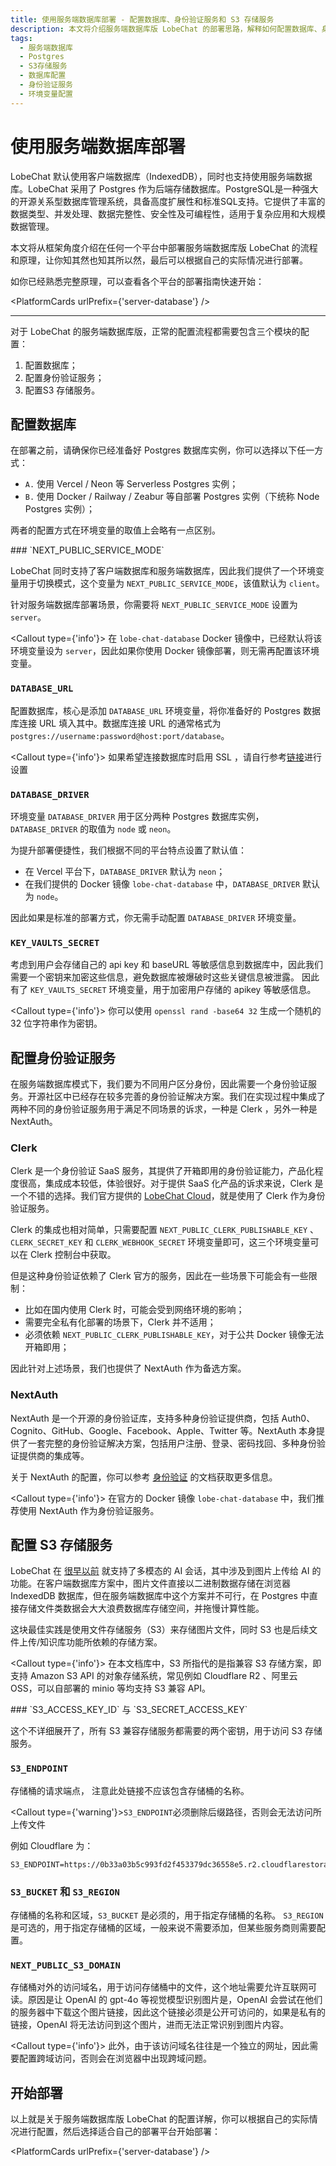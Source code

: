 ```yaml
---
title: 使用服务端数据库部署 - 配置数据库、身份验证服务和 S3 存储服务
description: 本文将介绍服务端数据库版 LobeChat 的部署思路，解释如何配置数据库、身份验证服务和 S3 存储服务。
tags:
  - 服务端数据库
  - Postgres
  - S3存储服务
  - 数据库配置
  - 身份验证服务
  - 环境变量配置
---
```


# 使用服务端数据库部署

LobeChat 默认使用客户端数据库（IndexedDB），同时也支持使用服务端数据库。LobeChat 采用了 Postgres 作为后端存储数据库。PostgreSQL是一种强大的开源关系型数据库管理系统，具备高度扩展性和标准SQL支持。它提供了丰富的数据类型、并发处理、数据完整性、安全性及可编程性，适用于复杂应用和大规模数据管理。

本文将从框架角度介绍在任何一个平台中部署服务端数据库版 LobeChat 的流程和原理，让你知其然也知其所以然，最后可以根据自己的实际情况进行部署。

如你已经熟悉完整原理，可以查看各个平台的部署指南快速开始：

<PlatformCards urlPrefix={'server-database'} />

---

对于 LobeChat 的服务端数据库版，正常的配置流程都需要包含三个模块的配置：

1. 配置数据库；
2. 配置身份验证服务；
3. 配置S3 存储服务。

## 配置数据库

在部署之前，请确保你已经准备好 Postgres 数据库实例，你可以选择以下任一方式：

- `A.` 使用 Vercel / Neon 等 Serverless Postgres 实例；
- `B.` 使用 Docker / Railway / Zeabur 等自部署 Postgres 实例（下统称 Node Postgres 实例）；

两者的配置方式在环境变量的取值上会略有一点区别。

<Steps>
### `NEXT_PUBLIC_SERVICE_MODE`

LobeChat 同时支持了客户端数据库和服务端数据库，因此我们提供了一个环境变量用于切换模式，这个变量为 `NEXT_PUBLIC_SERVICE_MODE`，该值默认为 `client`。

针对服务端数据库部署场景，你需要将 `NEXT_PUBLIC_SERVICE_MODE` 设置为 `server`。

<Callout type={'info'}>
  在 `lobe-chat-database` Docker 镜像中，已经默认将该环境变量设为 `server`，因此如果你使用 Docker
  镜像部署，则无需再配置该环境变量。
</Callout>

### `DATABASE_URL`

配置数据库，核心是添加 `DATABASE_URL` 环境变量，将你准备好的 Postgres 数据库连接 URL 填入其中。数据库连接 URL 的通常格式为 `postgres://username:password@host:port/database`。

<Callout type={'info'}>
  如果希望连接数据库时启用 SSL
  ，请自行参考[链接](https://stackoverflow.com/questions/14021998/using-psql-to-connect-to-postgresql-in-ssl-mode)进行设置
</Callout>

### `DATABASE_DRIVER`

环境变量 `DATABASE_DRIVER` 用于区分两种 Postgres 数据库实例，`DATABASE_DRIVER` 的取值为 `node` 或 `neon`。

为提升部署便捷性，我们根据不同的平台特点设置了默认值：

- 在 Vercel 平台下，`DATABASE_DRIVER` 默认为 `neon`；
- 在我们提供的 Docker 镜像 `lobe-chat-database` 中，`DATABASE_DRIVER` 默认为 `node`。

因此如果是标准的部署方式，你无需手动配置 `DATABASE_DRIVER` 环境变量。

### `KEY_VAULTS_SECRET`

考虑到用户会存储自己的 api key 和 baseURL 等敏感信息到数据库中，因此我们需要一个密钥来加密这些信息，避免数据库被爆破时这些关键信息被泄露。 因此有了 `KEY_VAULTS_SECRET` 环境变量，用于加密用户存储的 apikey 等敏感信息。

<Callout type={'info'}>
  你可以使用 `openssl rand -base64 32` 生成一个随机的 32 位字符串作为密钥。
</Callout>

</Steps>

## 配置身份验证服务

在服务端数据库模式下，我们要为不同用户区分身份，因此需要一个身份验证服务。开源社区中已经存在较多完善的身份验证解决方案。我们在实现过程中集成了两种不同的身份验证服务用于满足不同场景的诉求，一种是 Clerk ，另外一种是 NextAuth。

### Clerk

Clerk 是一个身份验证 SaaS 服务，其提供了开箱即用的身份验证能力，产品化程度很高，集成成本较低，体验很好。对于提供 SaaS 化产品的诉求来说，Clerk 是一个不错的选择。我们官方提供的 [LobeChat Cloud](https://lobechat.com)，就是使用了 Clerk 作为身份验证服务。

Clerk 的集成也相对简单，只需要配置 `NEXT_PUBLIC_CLERK_PUBLISHABLE_KEY` 、 `CLERK_SECRET_KEY` 和 `CLERK_WEBHOOK_SECRET` 环境变量即可，这三个环境变量可以在 Clerk 控制台中获取。

但是这种身份验证依赖了 Clerk 官方的服务，因此在一些场景下可能会有一些限制：

- 比如在国内使用 Clerk 时，可能会受到网络环境的影响；
- 需要完全私有化部署的场景下，Clerk 并不适用；
- 必须依赖 `NEXT_PUBLIC_CLERK_PUBLISHABLE_KEY`，对于公共 Docker 镜像无法开箱即用；

因此针对上述场景，我们也提供了 NextAuth 作为备选方案。

### NextAuth

NextAuth 是一个开源的身份验证库，支持多种身份验证提供商，包括 Auth0、Cognito、GitHub、Google、Facebook、Apple、Twitter 等。NextAuth 本身提供了一套完整的身份验证解决方案，包括用户注册、登录、密码找回、多种身份验证提供商的集成等。

关于 NextAuth 的配置，你可以参考 [身份验证](/zh/docs/self-hosting/advanced/authentication) 的文档获取更多信息。

<Callout type={'info'}>
  在官方的 Docker 镜像 `lobe-chat-database` 中，我们推荐使用 NextAuth 作为身份验证服务。
</Callout>

## 配置 S3 存储服务

LobeChat 在 [很早以前](https://x.com/lobehub/status/1724289575672291782) 就支持了多模态的 AI 会话，其中涉及到图片上传给 AI 的功能。在客户端数据库方案中，图片文件直接以二进制数据存储在浏览器 IndexedDB 数据库，但在服务端数据库中这个方案并不可行，在 Postgres 中直接存储文件类数据会大大浪费数据库存储空间，并拖慢计算性能。

这块最佳实践是使用文件存储服务（S3）来存储图片文件，同时 S3 也是后续文件上传/知识库功能所依赖的存储方案。

<Callout type={'info'}>
  在本文档库中，S3 所指代的是指兼容 S3 存储方案，即支持 Amazon S3 API 的对象存储系统，常见例如
  Cloudflare R2 、阿里云 OSS，可以自部署的 minio 等均支持 S3 兼容 API。
</Callout>

<Steps>
### `S3_ACCESS_KEY_ID` 与 `S3_SECRET_ACCESS_KEY`

这个不详细展开了，所有 S3 兼容存储服务都需要的两个密钥，用于访问 S3 存储服务。

### `S3_ENDPOINT`

存储桶的请求端点， 注意此处链接不应该包含存储桶的名称。

<Callout type={'warning'}>`S3_ENDPOINT`必须删除后缀路径，否则会无法访问所上传文件</Callout>

例如 Cloudflare 为：

```shell
S3_ENDPOINT=https://0b33a03b5c993fd2f453379dc36558e5.r2.cloudflarestorage.com
```

### `S3_BUCKET` 和 `S3_REGION`

存储桶的名称和区域，`S3_BUCKET` 是必须的，用于指定存储桶的名称。 `S3_REGION` 是可选的，用于指定存储桶的区域，一般来说不需要添加，但某些服务商则需要配置。

### `NEXT_PUBLIC_S3_DOMAIN`

存储桶对外的访问域名，用于访问存储桶中的文件，这个地址需要允许互联网可读。原因是让 OpenAI 的 gpt-4o 等视觉模型识别图片是，OpenAI 会尝试在他们的服务器中下载这个图片链接，因此这个链接必须是公开可访问的，如果是私有的链接，OpenAI 将无法访问到这个图片，进而无法正常识别到图片内容。

<Callout type={'info'}>
  此外，由于该访问域名往往是一个独立的网址，因此需要配置跨域访问，否则会在浏览器中出现跨域问题。
</Callout>

</Steps>

## 开始部署

以上就是关于服务端数据库版 LobeChat 的配置详解，你可以根据自己的实际情况进行配置，然后选择适合自己的部署平台开始部署：

<PlatformCards urlPrefix={'server-database'} />
